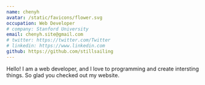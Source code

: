 ```yaml
---
name: chenyh
avatar: /static/favicons/flower.svg
occupation: Web Developer
# company: Stanford University
email: chenyh.site@gmail.com
# twitter: https://twitter.com/Twitter
# linkedin: https://www.linkedin.com
github: https://github.com/stillsailing
---
```


Hello! I am a web developer, and I love to programming and create intersting things. So glad you checked out my website.
